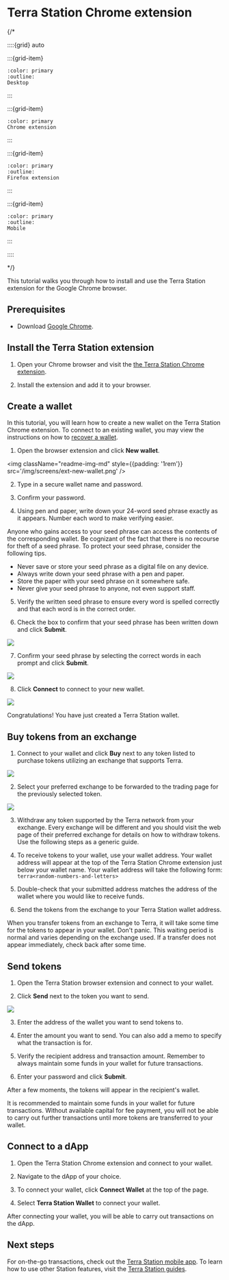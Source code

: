 
# Terra Station Chrome extension

{/*

::::{grid} auto

:::{grid-item}
```{button-link} terra-station-desktop.html
:color: primary
:outline:
Desktop
```
:::

:::{grid-item}
```{button-link} terra-station-extension.html
:color: primary
Chrome extension
```
:::

:::{grid-item}
```{button-link} terra-station-firefox.html
:color: primary
:outline:
Firefox extension
```
:::

:::{grid-item}
```{button-link} terra-station-mobile.html
:color: primary
:outline:
Mobile
```
:::

::::

*/}


This tutorial walks you through how to install and use the Terra Station extension for the Google Chrome browser.

## Prerequisites

- Download [Google Chrome](https://www.google.com/chrome/).

## Install the Terra Station extension

1. Open your Chrome browser and visit the [the Terra Station Chrome extension](https://chrome.google.com/webstore/detail/terra-station/aiifbnbfobpmeekipheeijimdpnlpgpp).

2. Install the extension and add it to your browser.

## Create a wallet

In this tutorial, you will learn how to create a new wallet on the Terra Station Chrome extension. To connect to an existing wallet, you may view the instructions on how to [recover a wallet](../wallet.mdx#connect-to-a-wallet-using-a-private-key).

1. Open the browser extension and click **New wallet**.

<img className="readme-img-md" style={{padding: '1rem'}} src='/img/screens/ext-new-wallet.png' />

2. Type in a secure wallet name and password.

3. Confirm your password.

4. Using pen and paper, write down your 24-word seed phrase exactly as it appears. Number each word to make verifying easier.

<Admonition type="danger" icon="🔥" title="Protect your seed phrase">
Anyone who gains access to your seed phrase can access the contents of the corresponding wallet. Be cognizant of the fact that there is no recourse for theft of a seed phrase. To protect your seed phrase, consider the following tips.

- Never save or store your seed phrase as a digital file on any device.
- Always write down your seed phrase with a pen and paper.
- Store the paper with your seed phrase on it somewhere safe.
- Never give your seed phrase to anyone, not even support staff.
</Admonition>

5. Verify the written seed phrase to ensure every word is spelled correctly and that each word is in the correct order.

6. Check the box to confirm that your seed phrase has been written down and click **Submit**.

<img className="readme-img-md" src='/img/screens/ext-wallet-input.png' />

7. Confirm your seed phrase by selecting the correct words in each prompt and click **Submit**.

<img className="readme-img-md" src='/img/screens/ext-confirm.png' />

8. Click **Connect** to connect to your new wallet.

<img className="readme-img-md" src='/img/screens/ext-wallet-complete.png' />

Congratulations! You have just created a Terra Station wallet.

## Buy tokens from an exchange

1. Connect to your wallet and click **Buy** next to any token listed to purchase tokens utilizing an exchange that supports Terra.

<img className="readme-img-md" src='/img/screens/ext-wallet.png' />

2. Select your preferred exchange to be forwarded to the trading page for the previously selected token.

<img className="readme-img-md" src='/img/screens/ext-wallet-buy.png' />

3. Withdraw any token supported by the Terra network from your exchange. Every exchange will be different and you should visit the web page of their preferred exchange for details on how to withdraw tokens. Use the following steps as a generic guide.

  1. To receive tokens to your wallet, use your wallet address. Your wallet address will appear at the top of the Terra Station Chrome extension just below your wallet name. Your wallet address will take the following form: `terra<random-numbers-and-letters>`

  2. Double-check that your submitted address matches the address of the wallet where you would like to receive funds.

  3. Send the tokens from the exchange to your Terra Station wallet address.

<Admonition type="caution" icon="☢️" title="Transfer wait times">
When you transfer tokens from an exchange to Terra, it will take some time for the tokens to appear in your wallet. Don't panic. This waiting period is normal and varies depending on the exchange used. If a transfer does not appear immediately, check back after some time.
</Admonition>

## Send tokens

1. Open the Terra Station browser extension and connect to your wallet.

2. Click **Send** next to the token you want to send.

<img className="readme-img-lg" src='/img/screens/ext-wallet-menu.png' />

3. Enter the address of the wallet you want to send tokens to.

4. Enter the amount you want to send. You can also add a memo to specify what the transaction is for.

6. Verify the recipient address and transaction amount. Remember to always maintain some funds in your wallet for future transactions.

7.  Enter your password and click **Submit**.

After a few moments, the tokens will appear in the recipient's wallet.

<Admonition type="caution" icon="☢️" title="Maintain funds for transaction fees">
It is recommended to maintain some funds in your wallet for future transactions. Without available capital for fee payment, you will not be able to carry out further transactions until more tokens are transferred to your wallet.
</Admonition>

## Connect to a dApp

1. Open the Terra Station Chrome extension and connect to your wallet.

2. Navigate to the dApp of your choice.

3. To connect your wallet, click **Connect Wallet** at the top of the page.

4. Select **Terra Station Wallet** to connect your wallet.

After connecting your wallet, you will be able to carry out transactions on the dApp.

## Next steps

For on-the-go transactions, check out the [Terra Station mobile app](terra-station-mobile.mdx). To learn how to use other Station features, visit the [Terra Station guides](../../../learn/terra-station).
